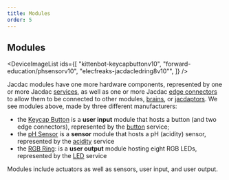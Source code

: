 ```yaml
---
title: Modules
order: 5
---
```


## Modules

<DeviceImageList
    ids={[
        "kittenbot-keycapbuttonv10",
        "forward-education/phsensorv10",
        "elecfreaks-jacdacledring8v10"",
    ]}
/>

Jacdac modules have one more hardware components, represented by one or more Jacdac [services](/services),
as well as one or more Jacdac [edge connectors](/start/edgeconnectors) to allow them to be connected
to other modules, [brains](/start/brains), or [jacdaptors](/start/jacdaptors). We see 
modules above, made by three different manufacturers:

-   the [Keycap Button](/devices/kittenbot/keycapbuttonv10/) is a **user input** module that hosts a button (and two edge connectors), represented by the [button](/services/button) service;
-   the [pH Sensor](/devices/forward-education/phsensorv10) is a **sensor** module that hosts a pH (acidity) sensor, represented by the [acidity](/services/acidityß) service
-   the [RGB Ring](/devices/elecfreaks/jacdacledring8v10/): is a **user output** module hosting eight RGB LEDs, represented by the [LED](/service/led) service

Modules include actuators as well as sensors, user input, and user output.

